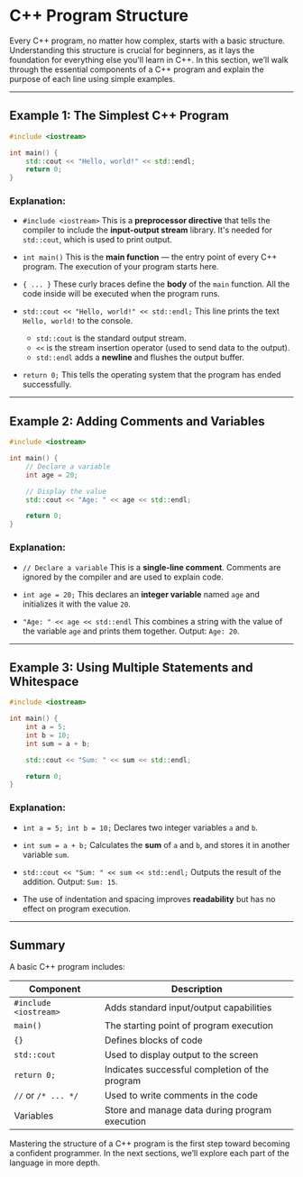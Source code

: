 # C++ Program Structure

Every C++ program, no matter how complex, starts with a basic structure. Understanding this structure is crucial for beginners, as it lays the foundation for everything else you'll learn in C++. In this section, we’ll walk through the essential components of a C++ program and explain the purpose of each line using simple examples.

---

## Example 1: The Simplest C++ Program

```cpp filename="hello.cpp" copy
#include <iostream>

int main() {
    std::cout << "Hello, world!" << std::endl;
    return 0;
}
```

### Explanation:

- `#include <iostream>`
  This is a **preprocessor directive** that tells the compiler to include the **input-output stream** library. It's needed for `std::cout`, which is used to print output.

- `int main()`
  This is the **main function** — the entry point of every C++ program. The execution of your program starts here.

- `{ ... }`
  These curly braces define the **body** of the `main` function. All the code inside will be executed when the program runs.

- `std::cout << "Hello, world!" << std::endl;`
  This line prints the text `Hello, world!` to the console.

  - `std::cout` is the standard output stream.
  - `<<` is the stream insertion operator (used to send data to the output).
  - `std::endl` adds a **newline** and flushes the output buffer.

- `return 0;`
  This tells the operating system that the program has ended successfully.

---

## Example 2: Adding Comments and Variables

```cpp filename="hello.cpp" copy
#include <iostream>

int main() {
    // Declare a variable
    int age = 20;

    // Display the value
    std::cout << "Age: " << age << std::endl;

    return 0;
}
```

### Explanation:

- `// Declare a variable`
  This is a **single-line comment**. Comments are ignored by the compiler and are used to explain code.

- `int age = 20;`
  This declares an **integer variable** named `age` and initializes it with the value `20`.

- `"Age: " << age << std::endl`
  This combines a string with the value of the variable `age` and prints them together. Output: `Age: 20`.

---

## Example 3: Using Multiple Statements and Whitespace

```cpp filename="hello.cpp" copy
#include <iostream>

int main() {
    int a = 5;
    int b = 10;
    int sum = a + b;

    std::cout << "Sum: " << sum << std::endl;

    return 0;
}
```

### Explanation:

- `int a = 5; int b = 10;`
  Declares two integer variables `a` and `b`.

- `int sum = a + b;`
  Calculates the **sum** of `a` and `b`, and stores it in another variable `sum`.

- `std::cout << "Sum: " << sum << std::endl;`
  Outputs the result of the addition. Output: `Sum: 15`.

- The use of indentation and spacing improves **readability** but has no effect on program execution.

---

## Summary

A basic C++ program includes:

| Component             | Description                                    |
| --------------------- | ---------------------------------------------- |
| `#include <iostream>` | Adds standard input/output capabilities        |
| `main()`              | The starting point of program execution        |
| `{}`                  | Defines blocks of code                         |
| `std::cout`           | Used to display output to the screen           |
| `return 0;`           | Indicates successful completion of the program |
| `//` or `/* ... */`   | Used to write comments in the code             |
| Variables             | Store and manage data during program execution |

Mastering the structure of a C++ program is the first step toward becoming a confident programmer. In the next sections, we’ll explore each part of the language in more depth.
